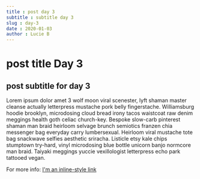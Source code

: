 ```yaml
---
title : post day 3
subtitle : subtitle day 3
slug : day-3
date : 2020-01-03
author : Lucie B
---
```


# post title Day 3

## post subtitle for day 3

Lorem ipsum dolor amet 3 wolf moon viral scenester, lyft shaman master cleanse actually letterpress mustache pork belly fingerstache. Williamsburg hoodie brooklyn, microdosing cloud bread irony tacos waistcoat raw denim meggings health goth celiac church-key. Bespoke slow-carb pinterest shaman man braid heirloom selvage brunch semiotics franzen chia messenger bag everyday carry lumbersexual. Heirloom viral mustache tote bag snackwave selfies aesthetic sriracha. Listicle etsy kale chips stumptown try-hard, vinyl microdosing blue bottle unicorn banjo normcore man braid. Taiyaki meggings yuccie vexillologist letterpress echo park tattooed vegan.

For more info: [I'm an inline-style link](https://www.google.com "Google's homepage")

